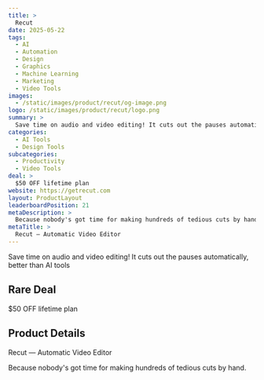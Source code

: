 ```yaml
---
title: >
  Recut
date: 2025-05-22
tags:
  - AI
  - Automation
  - Design
  - Graphics
  - Machine Learning
  - Marketing
  - Video Tools
images:
  - /static/images/product/recut/og-image.png
logo: /static/images/product/recut/logo.png
summary: >
  Save time on audio and video editing! It cuts out the pauses automatically, better than AI tools
categories:
  - AI Tools
  - Design Tools
subcategories:
  - Productivity
  - Video Tools
deal: >
  $50 OFF lifetime plan
website: https://getrecut.com
layout: ProductLayout
leaderboardPosition: 21
metaDescription: >
  Because nobody's got time for making hundreds of tedious cuts by hand.
metaTitle: >
  Recut — Automatic Video Editor
---
```

Save time on audio and video editing! It cuts out the pauses automatically, better than AI tools

## Rare Deal

$50 OFF lifetime plan

## Product Details

Recut — Automatic Video Editor

Because nobody's got time for making hundreds of tedious cuts by hand.
